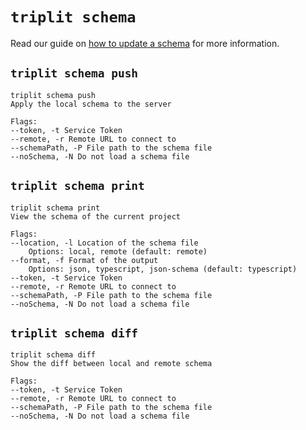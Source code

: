 # `triplit schema`

Read our guide on [how to update a schema](/schemas/updating) for more information.

## `triplit schema push`

```
triplit schema push
Apply the local schema to the server

Flags:
--token, -t Service Token
--remote, -r Remote URL to connect to
--schemaPath, -P File path to the schema file
--noSchema, -N Do not load a schema file
```

## `triplit schema print`

```
triplit schema print
View the schema of the current project

Flags:
--location, -l Location of the schema file
    Options: local, remote (default: remote)
--format, -f Format of the output
    Options: json, typescript, json-schema (default: typescript)
--token, -t Service Token
--remote, -r Remote URL to connect to
--schemaPath, -P File path to the schema file
--noSchema, -N Do not load a schema file
```

## `triplit schema diff`

```
triplit schema diff
Show the diff between local and remote schema

Flags:
--token, -t Service Token
--remote, -r Remote URL to connect to
--schemaPath, -P File path to the schema file
--noSchema, -N Do not load a schema file
```
